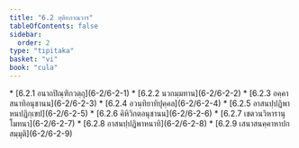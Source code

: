```yaml
---
title: "6.2 ทุติยภาณวาร"
tableOfContents: false
sidebar:
  order: 2
type: "tipitaka"
basket: "vi"
book: "cula"
---
```



<DynamicBreadcrumb />



<TableOfContents book="cula" section="6.2">
* [6.2.1 อนาถปิณฺฑิกวตฺถุ](6-2/6-2-1)
* [6.2.2 นวกมฺมทาน](6-2/6-2-2)
* [6.2.3 อคฺคาสนาทิอนุชานน](6-2/6-2-3)
* [6.2.4 อวนฺทิยาทิปุคฺคล](6-2/6-2-4)
* [6.2.5 อาสนปฺปฏิพาหนปฏิกฺเขป](6-2/6-2-5)
* [6.2.6 คิหิวิกตอนุชานน](6-2/6-2-6)
* [6.2.7 เชตวนวิหารานุโมทนา](6-2/6-2-7)
* [6.2.8 อาสนปฺปฏิพาหนาทิ](6-2/6-2-8)
* [6.2.9 เสนาสนคฺคาหาปกสมฺมุติ](6-2/6-2-9)
</TableOfContents>